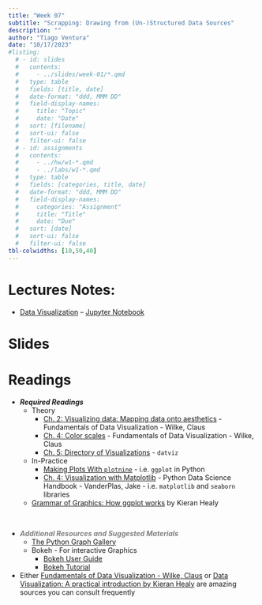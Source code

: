 ```yaml
---
title: "Week 07"
subtitle: "Scrapping: Drawing from (Un-)Structured Data Sources"
description: ""
author: "Tiago Ventura"
date: "10/17/2023"
#listing:
  # - id: slides
  #   contents:
  #     - ../slides/week-01/*.qmd
  #   type: table
  #   fields: [title, date]
  #   date-format: "ddd, MMM DD"
  #   field-display-names:
  #     title: "Topic"
  #     date: "Date"
  #   sort: [filename]
  #   sort-ui: false
  #   filter-ui: false
  # - id: assignments
  #   contents:
  #     - ../hw/w1-*.qmd
  #     - ../labs/w1-*.qmd
  #   type: table
  #   fields: [categories, title, date]
  #   date-format: "ddd, MMM DD"
  #   field-display-names:
  #     categories: "Assignment"
  #     title: "Title"
  #     date: "Due"
  #   sort: [date]
  #   sort-ui: false
  #   filter-ui: false
tbl-colwidths: [10,50,40]
---
```


# Lectures Notes:

- [Data Visualization](/lecture_notes/week-06/_week_6_dataviz.html) -- <a href="/lecture_notes/week-06/_week_6_dataviz.ipynb" download> Jupyter Notebook </a> 


# Slides

# Readings

<!-- https://www.wired.com/story/reddit-api-changes-ai-labor/ -->

<!-- https://www.varonis.com/blog/what-is-oauth -->

<!-- https://dl.acm.org/doi/pdf/10.1145/3290605.3300683 -->

<!-- https://dl.acm.org/doi/pdf/10.1145/3290605.3300683 -->

<!-- https://arxiv.org/abs/2203.10666 -->


-   ***Required Readings***
    -   Theory
        -   [Ch. 2: Visualizing data: Mapping data onto aesthetics](https://serialmentor.com/dataviz/aesthetic-mapping.html) - Fundamentals of Data Visualization - Wilke, Claus
        -   [Ch. 4: Color scales](https://serialmentor.com/dataviz/color-basics.html) - Fundamentals of Data Visualization - Wilke, Claus
        -   [Ch. 5: Directory of Visualizations](https://serialmentor.com/dataviz/directory-of-visualizations.html) - `datviz`
    -   In-Practice
        -   [Making Plots With `plotnine`](https://datacarpentry.org/python-ecology-lesson/07-visualization-ggplot-python.html) - i.e. `ggplot` in Python
        -   [Ch. 4: Visualization with Matplotlib](https://jakevdp.github.io/PythonDataScienceHandbook/index.html) - Python Data Science Handbook - VanderPlas, Jake - i.e. `matplotlib` and `seaborn` libraries
    -   [Grammar of Graphics: How ggplot works](https://socviz.co/makeplot.html#makeplot) by Kieran Healy

<br>

-   <font color = "grey">***Additional Resources and Suggested Materials***</font>
    -   [The Python Graph Gallery](https://python-graph-gallery.com/)
    -   Bokeh - For interactive Graphics
        -   [Bokeh User Guide](https://docs.bokeh.org/en/latest/docs/user_guide.html#userguide)
        -   [Bokeh Tutorial](https://mybinder.org/v2/gh/bokeh/bokeh-notebooks/master?filepath=tutorial%2F00%20-%20Introduction%20and%20Setup.ipynb)
-   Either [Fundamentals of Data Visualization - Wilke, Claus](https://clauswilke.com/dataviz/) or [Data Visualization: A practical introduction by Kieran Healy](https://socviz.co/index.html#preface) are amazing sources you can consult frequently <br>
